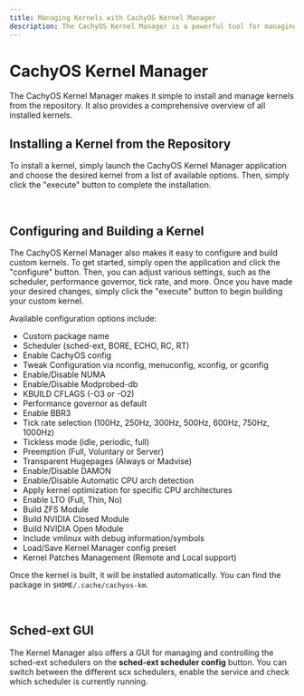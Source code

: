 ```yaml
---
title: Managing Kernels with CachyOS Kernel Manager
description: The CachyOS Kernel Manager is a powerful tool for managing kernels, allowing users to easily install or build custom kernels with ease.
---
```



# CachyOS Kernel Manager

The CachyOS Kernel Manager makes it simple to install and manage kernels from the repository. It also provides a comprehensive overview of all installed kernels.

## Installing a Kernel from the Repository

To install a kernel, simply launch the CachyOS Kernel Manager application and choose the desired kernel from a list of available options.
Then, simply click the "execute" button to complete the installation.

<br />
<ImageComponent imgsrc={import('~/assets/images/cachyos-km1.png')} />

## Configuring and Building a Kernel

The CachyOS Kernel Manager also makes it easy to configure and build custom kernels. To get started, simply open the application and click the "configure" button. Then, you can adjust various settings, such as the scheduler, performance governor, tick rate, and more. Once you have made your desired changes, simply click the "execute" button to begin building your custom kernel.

Available configuration options include:

- Custom package name
- Scheduler (sched-ext, BORE, ECHO, RC, RT)
- Enable CachyOS config
- Tweak Configuration via nconfig, menuconfig, xconfig, or gconfig
- Enable/Disable NUMA
- Enable/Disable Modprobed-db
- KBUILD CFLAGS (-O3 or -O2)
- Performance governor as default
- Enable BBR3
- Tick rate selection (100Hz, 250Hz, 300Hz, 500Hz, 600Hz, 750Hz, 1000Hz)
- Tickless mode (idle, periodic, full)
- Preemption (Full, Voluntary or Server)
- Transparent Hugepages (Always or Madvise)
- Enable/Disable DAMON
- Enable/Disable Automatic CPU arch detection
- Apply kernel optimization for specific CPU architectures
- Enable LTO (Full, Thin, No)
- Build ZFS Module
- Build NVIDIA Closed Module
- Build NVIDIA Open Module
- Include vmlinux with debug information/symbols
- Load/Save Kernel Manager config preset
- Kernel Patches Management (Remote and Local support)

Once the kernel is built, it will be installed automatically. You can find the package in `$HOME/.cache/cachyos-km`.

<br />
<ImageComponent imgsrc={import('~/assets/images/cachyos-km2.png')} />

## Sched-ext GUI

The Kernel Manager also offers a GUI for managing and controlling the sched-ext schedulers on the **sched-ext scheduler config** button.
You can switch between the different scx schedulers, enable the service and check which scheduler is currently running.
